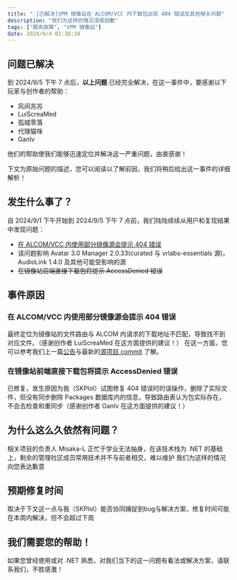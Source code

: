 ```yaml
---
title: " [已解决]VPM 镜像站在 ALCOM/VCC 内下载包出现 404 错误及其他相关问题"
description: "我们为这样的情况深感抱歉"
tags: ["服务故障", "VPM 镜像站"]
date: 2024/9/4 01:38:38
---
```


## 问题已解决

  到 2024/9/5 下午 7 点后，**以上问题** 已经完全解决，在这一事件中，要感谢以下玩家与创作者的帮助：
  
  - 风间苏苏
  - LuiScreaMed
  - 孤城零落
  - 代理猫咪
  - Ganlv

  他们的帮助使我们能够迅速定位并解决这一严重问题，由衷感谢！

  下文为原始问题的描述，您可以阅读以了解前因，我们将稍后给出这一事件的详细解析！

## 发生什么事了？

自 2024/9/1 下午开始到 2024/9/5 下午 7 点前，我们陆陆续续从用户和复现结果中发现问题：
 - [在 ALCOM/VCC 内使用部分镜像源会提示 404 错误](#在-alcomvcc-内使用部分镜像源会提示-404-错误)
  - 该问题影响 Avatar 3.0 Manager 2.0.33(curated 与 vrlabs-essentials 源)，AudioLink 1.4.0 及其他可能受影响的源
 - ~~在镜像站前端直接下载包将提示 AccessDenied 错误~~

## 事件原因

### 在 ALCOM/VCC 内使用部分镜像源会提示 404 错误

最终定位为镜像站的文件路由与 ALCOM 内请求的下载地址不匹配，导致找不到对应文件。（感谢创作者 LuiScreaMed 在这方面提供的建议！）
在这一方面，您可以参考我们上一篇[公告](/blogs/2024-8-27-vpm-mirror-wrong-package-and-429.md)与最新的[源项目 commit](https://github.com/vrcd-community/VPMReposSynchronizer/commit/bae214b4b83a68c057aae00046085193e458a968) 了解。

### 在镜像站前端直接下载包将提示 AccessDenied 错误

已修复，发生原因为我（SKPlol）试图修复 404 错误时的误操作，删除了实际文件，但没有同步删除 Packages 数据库内的信息，导致路由表认为包实际存在，不会去检查和重同步（感谢创作者 Ganlv 在这方面提供的建议！）

## 为什么这么久依然有问题？

相关项目的负责人 Misaka-L 正忙于学业无法抽身，在该技术栈为 .NET 的基础上，剩余的管理社区成员常用技术并不与前者相交，难以维护
我们为这样的情况向您表达歉意

## 预期修复时间

取决于下文这一点与我（SKPlol）能否协同捕捉到bug与解决方案，修复时间可能在本周内解决，但不会超过下周

## 我们需要您的帮助！

如果您曾经使用或对 .NET 熟悉，对我们当下的这一问题有看法或解决方案，请联系我们，不胜感激！ 